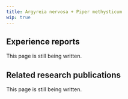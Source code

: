 ---
title: Argyreia nervosa + Piper methysticum
wip: true
---

## Experience reports

This page is still being written.

## Related research publications

This page is still being written.

